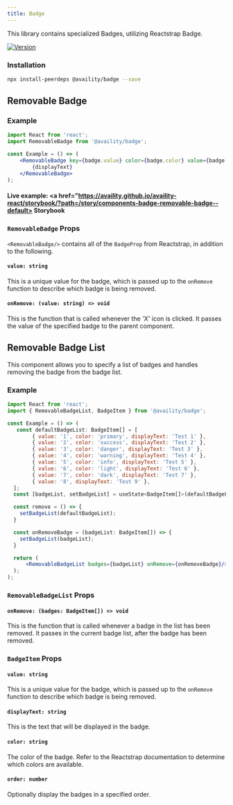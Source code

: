 ```yaml
---
title: Badge
---
```


This library contains specialized Badges, utilizing Reactstrap Badge.

[![Version](https://img.shields.io/npm/v/@availity/badge.svg?style=for-the-badge)](https://www.npmjs.com/package/@availity/badge)

### Installation

```bash
npx install-peerdeps @availity/badge --save
```

##  Removable Badge

### Example

```jsx
import React from 'react';
import RemovableBadge from '@availity/badge';

const Example = () => (
    <RemovableBadge key={badge.value} color={badge.color} value={badge.value} onRemove={remove}>
        {displayText}
    </RemovableBadge>
);
```

#### Live example: <a href="https://availity.github.io/availity-react/storybook/?path=/story/components-badge-removable-badge--default> Storybook</a>

### `RemovableBadge` Props

`<RemovableBadge/>` contains all of the `BadgeProp` from Reactstrap, in addition to the following.

#### `value: string`

This is a unique value for the badge, which is passed up to the `onRemove` function to describe which badge is being removed.

#### `onRemove: (value: string) => void`

This is the function that is called whenever the 'X' icon is clicked. It passes the value of the specified badge to the parent component.

## Removable Badge List

This component allows you to specify a list of badges and handles removing the badge from the badge list. 

### Example

```jsx
import React from 'react';
import { RemovableBadgeList, BadgeItem } from '@availity/badge';

const Example = () => (
   const defaultBadgeList: BadgeItem[] = [
        { value: '1', color: 'primary', displayText: 'Test 1' },
        { value: '2', color: 'success', displayText: 'Test 2' },
        { value: '3', color: 'danger', displayText: 'Test 3' },
        { value: '4', color: 'warning', displayText: 'Test 4' },
        { value: '5', color: 'info', displayText: 'Test 5' },
        { value: '6', color: 'light', displayText: 'Test 6' },
        { value: '7', color: 'dark', displayText: 'Test 7' },
        { value: '8', displayText: 'Test 9' },
  ];
  const [badgeList, setBadgeList] = useState<BadgeItem[]>(defaultBadgeList);

  const remove = () => {
    setBadgeList(defaultBadgeList);
  }

  const onRemoveBadge = (badgeList: BadgeItem[]) => {
    setBadgeList(badgeList);
  }

  return (
      <RemovableBadgeList badges={badgeList} onRemove={onRemoveBadge}/>
  );
);
```

### `RemovableBadgeList` Props

#### `onRemove: (badges: BadgeItem[]) => void`

This is the function that is called whenever a badge in the list has been removed. It passes in the current badge list, after the badge has been removed. 

### `BadgeItem` Props

#### `value: string`

This is a unique value for the badge, which is passed up to the `onRemove` function to describe which badge is being removed.

#### `displayText: string`

This is the text that will be displayed in the badge.

#### `color: string`

The color of the badge. Refer to the Reactstrap documentation to determine which colors are available. 

#### `order: number`

Optionally display the badges in a specified order.